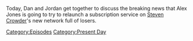 {{DEFAULTSORT:
    #_EPISODE_0836:The Crowder Announcement
}}{{Episode
    | title           = The Crowder Announcement
    | caption         = Listen to this episode on [https://knowledgefight.libsyn.com/836-the-crowder-announcement Libsyn] [https://open.spotify.com/episode/4hrDusNVmlm1GCvA3V6DOy Spotify], Read the [[Transcript/836: The Crowder Announcement|Unofficial Transcript]], View discussion on [https://reddit.com/15m50go Reddit]
    | episodeNumber   = 836
    | length          = 01:10:50
    | airDate         = August 9, 2023
    | episodeType     = [[:Category:Present Day|Present Day]]
    | appearance      = [[Steven Crowder]], [[Jim Brewer]]
    | previousEpisode = [[835: August 5, 2023]]
    | nextEpisode     = [[837: March 11, 2004]]
}}

{{Stub}}

Today, Dan and Jordan get together to discuss the breaking news that Alex Jones is going to try to relaunch a subscription service on [[Steven Crowder]]'s new network full of losers.

[[Category:Episodes]]
[[Category:Present Day]]
